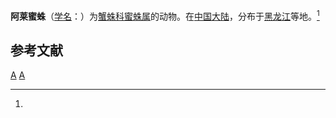 {{Speciesbox
| taxon = Misumena areigera
| binomial_authority = (Grube, 1862)<ref name='id14538'>{{cite web| url =http://www.bioinfo.cn/db05/BjdwSpecies.php?action=view&id=14538| title =阿莱蜜蛛| work =《中国动物物种编目数据库》| publisher =中国科学院微生物研究所| author =中国科学院动物研究所| accessdate =2009-04-28| deadurl =yes| archiveurl =https://web.archive.org/web/20160305083415/http://www.bioinfo.cn/db05/BjdwSpecies.php?action=view&id=14538| archivedate =2016-03-05}}</ref>
}}

'''阿莱蜜蛛'''（[[学名|学名]]：{{lang|la|''Misumena areigera''}}）为[[蟹蛛科|蟹蛛科]][[蜜蛛属|蜜蛛属]]的动物。在[[中国大陆|中国大陆]]，分布于[[黑龙江|黑龙江]]等地。<ref name='id14538'/>

== 参考文献 ==
{{reflist}}

{{蜘蛛小作品}}

{{taxonbar}}
[[Category:_1862年描述的动物|A]]
[[Category:蜜蛛属|A]]